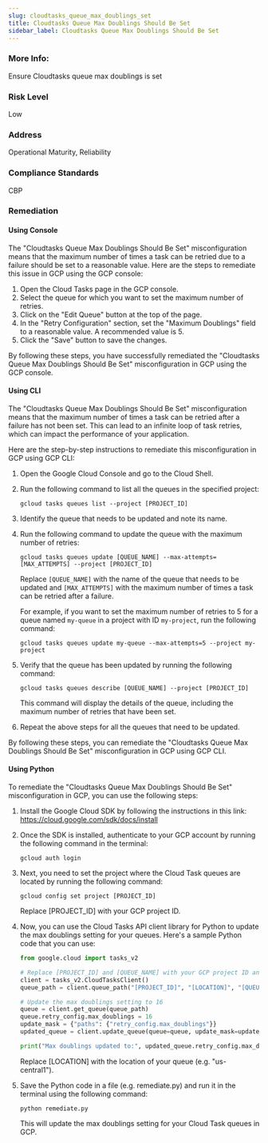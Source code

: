 ```yaml
---
slug: cloudtasks_queue_max_doublings_set
title: Cloudtasks Queue Max Doublings Should Be Set
sidebar_label: Cloudtasks Queue Max Doublings Should Be Set
---
```


### More Info:

Ensure Cloudtasks queue max doublings is set

### Risk Level

Low

### Address

Operational Maturity, Reliability

### Compliance Standards

CBP
### Remediation

#### Using Console

The "Cloudtasks Queue Max Doublings Should Be Set" misconfiguration means that the maximum number of times a task can be retried due to a failure should be set to a reasonable value. Here are the steps to remediate this issue in GCP using the GCP console:

1. Open the Cloud Tasks page in the GCP console.
2. Select the queue for which you want to set the maximum number of retries.
3. Click on the "Edit Queue" button at the top of the page.
4. In the "Retry Configuration" section, set the "Maximum Doublings" field to a reasonable value. A recommended value is 5.
5. Click the "Save" button to save the changes.

By following these steps, you have successfully remediated the "Cloudtasks Queue Max Doublings Should Be Set" misconfiguration in GCP using the GCP console.

#### Using CLI

The "Cloudtasks Queue Max Doublings Should Be Set" misconfiguration means that the maximum number of times a task can be retried after a failure has not been set. This can lead to an infinite loop of task retries, which can impact the performance of your application. 

Here are the step-by-step instructions to remediate this misconfiguration in GCP using GCP CLI:

1. Open the Google Cloud Console and go to the Cloud Shell.

2. Run the following command to list all the queues in the specified project:
   
   ```
   gcloud tasks queues list --project [PROJECT_ID]
   ```

3. Identify the queue that needs to be updated and note its name.

4. Run the following command to update the queue with the maximum number of retries:
   
   ```
   gcloud tasks queues update [QUEUE_NAME] --max-attempts=[MAX_ATTEMPTS] --project [PROJECT_ID]
   ```

   Replace `[QUEUE_NAME]` with the name of the queue that needs to be updated and `[MAX_ATTEMPTS]` with the maximum number of times a task can be retried after a failure. 

   For example, if you want to set the maximum number of retries to 5 for a queue named `my-queue` in a project with ID `my-project`, run the following command:

   ```
   gcloud tasks queues update my-queue --max-attempts=5 --project my-project
   ```

5. Verify that the queue has been updated by running the following command:

   ```
   gcloud tasks queues describe [QUEUE_NAME] --project [PROJECT_ID]
   ```

   This command will display the details of the queue, including the maximum number of retries that have been set.

6. Repeat the above steps for all the queues that need to be updated.

By following these steps, you can remediate the "Cloudtasks Queue Max Doublings Should Be Set" misconfiguration in GCP using GCP CLI.

#### Using Python

To remediate the "Cloudtasks Queue Max Doublings Should Be Set" misconfiguration in GCP, you can use the following steps:

1. Install the Google Cloud SDK by following the instructions in this link: https://cloud.google.com/sdk/docs/install

2. Once the SDK is installed, authenticate to your GCP account by running the following command in the terminal:

   ```
   gcloud auth login
   ```

3. Next, you need to set the project where the Cloud Task queues are located by running the following command:

   ```
   gcloud config set project [PROJECT_ID]
   ```

   Replace [PROJECT_ID] with your GCP project ID.

4. Now, you can use the Cloud Tasks API client library for Python to update the max doublings setting for your queues. Here's a sample Python code that you can use:

   ```python
   from google.cloud import tasks_v2

   # Replace [PROJECT_ID] and [QUEUE_NAME] with your GCP project ID and queue name
   client = tasks_v2.CloudTasksClient()
   queue_path = client.queue_path("[PROJECT_ID]", "[LOCATION]", "[QUEUE_NAME]")

   # Update the max doublings setting to 16
   queue = client.get_queue(queue_path)
   queue.retry_config.max_doublings = 16
   update_mask = {"paths": {"retry_config.max_doublings"}}
   updated_queue = client.update_queue(queue=queue, update_mask=update_mask)

   print("Max doublings updated to:", updated_queue.retry_config.max_doublings)
   ```

   Replace [LOCATION] with the location of your queue (e.g. "us-central1").

5. Save the Python code in a file (e.g. remediate.py) and run it in the terminal using the following command:

   ```
   python remediate.py
   ```

   This will update the max doublings setting for your Cloud Task queues in GCP.



